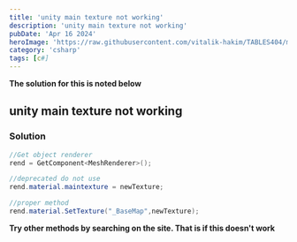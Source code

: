 ```yaml
---
title: 'unity main texture not working'
description: 'unity main texture not working'
pubDate: 'Apr 16 2024'
heroImage: 'https://raw.githubusercontent.com/vitalik-hakim/TABLES404/main/error_b/c%23.png'
category: 'csharp'
tags: [c#]
---
```


**The solution for this is noted below**

## unity main texture not working

### Solution

```csharp
//Get object renderer
rend = GetComponent<MeshRenderer>();

//deprecated do not use
rend.material.maintexture = newTexture;

//proper method
rend.material.SetTexture("_BaseMap",newTexture);
```

**Try other methods by searching on the site. That is if this doesn't work**
